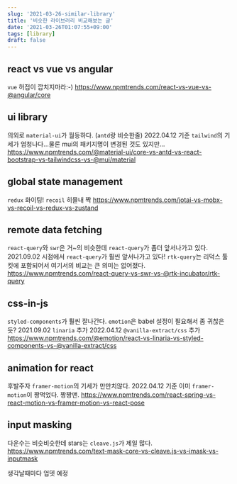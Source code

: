 ```yaml
---
slug: '2021-03-26-similar-library'
title: '비슷한 라이브러리 비교해보는 글'
date: '2021-03-26T01:07:55+09:00'
tags: [library]
draft: false
---
```


## react vs vue vs angular

`vue` 허접이 깝치지마라:-)
https://www.npmtrends.com/react-vs-vue-vs-@angular/core

## ui library

의외로 `material-ui`가 월등하다. (`antd`랑 비슷한줄)
2022.04.12 기준 `tailwind`의 기세가 엄청나다...물론 mui의 패키지명이 변경된 것도 있지만...
https://www.npmtrends.com/@material-ui/core-vs-antd-vs-react-bootstrap-vs-tailwindcss-vs-@mui/material

## global state management

`redux` 화이팅!
`recoil` 히믈내 짝
https://www.npmtrends.com/jotai-vs-mobx-vs-recoil-vs-redux-vs-zustand

## remote data fetching

`react-query`와 `swr`은 거~의 비슷한데 `react-query`가 좀더 앞서나가고 있다.
2021.09.02 시점에서 `react-query`가 훨씬 앞서나가고 있다!
`rtk-query`는 리덕스 툴킷에 포함되어서 여기서의 비교는 큰 의미는 없어졌다.
https://www.npmtrends.com/react-query-vs-swr-vs-@rtk-incubator/rtk-query

## css-in-js

`styled-components`가 훨씬 잘나간다. `emotion`은 babel 설정이 필요해서 좀 귀찮은듯?
2021.09.02 `linaria` 추가
2022.04.12 `@vanilla-extract/css` 추가
https://www.npmtrends.com/@emotion/react-vs-linaria-vs-styled-components-vs-@vanilla-extract/css

## animation for react

후발주자 `framer-motion`의 기세가 만만치않다.
2022.04.12 기준 이미 `framer-motion`이 짱먹었다. 짱짱맨.
https://www.npmtrends.com/react-spring-vs-react-motion-vs-framer-motion-vs-react-pose

## input masking

다운수는 비슷비슷한데 stars는 `cleave.js`가 제일 많다.
https://www.npmtrends.com/text-mask-core-vs-cleave.js-vs-imask-vs-inputmask

생각날때마다 업뎃 예정
